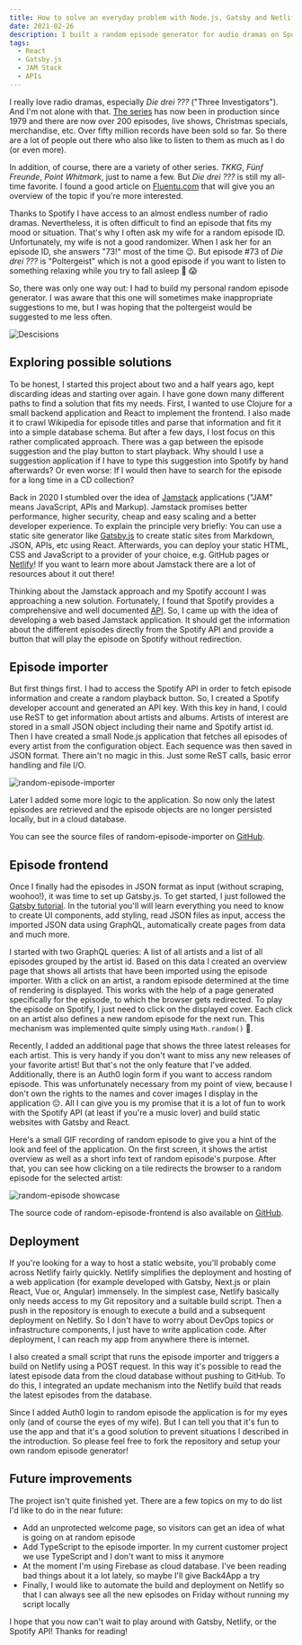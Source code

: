 ```yaml
---
title: How to solve an everyday problem with Node.js, Gatsby and Netlify
date: 2021-02-26
description: I built a random episode generator for audio dramas on Spotify before Netflix did the same for its series ;-). Here I outline the implementation based on Node.js, Gatsby and Netlify.
tags:
  - React
  - Gatsby.js
  - JAM Stack
  - APIs
---
```


I really love radio dramas, especially _Die drei ???_ ("Three Investigators"). And I'm not alone with that. [The series](https://en.wikipedia.org/wiki/Three_Investigators#Germany) has now been in production since 1979 and there are now over 200 episodes, live shows, Christmas specials, merchandise, etc. Over fifty million records have been sold so far. So there are a lot of people out there who also like to listen to them as much as I do (or even more).

In addition, of course, there are a variety of other series. _TKKG_, _Fünf Freunde_, _Point Whitmark_, just to name a few. But _Die drei ???_ is still my all-time favorite. I found a good article on [Fluentu.com](https://www.fluentu.com/blog/german/german-dramas/) that will give you an overview of the topic if you're more interested.

Thanks to Spotify I have access to an almost endless number of radio dramas. Nevertheless, it is often difficult to find an episode that fits my mood or situation. That's why I often ask my wife for a random episode ID. Unfortunately, my wife is not a good randomizer. When I ask her for an episode ID, she answers "73!" most of the time 😉. But episode #73 of _Die drei ???_ is "Poltergeist" which is not a good episode if you want to listen to something relaxing while you try to fall asleep 👻 😱

So, there was only one way out: I had to build my personal random episode generator. I was aware that this one will sometimes make inappropriate suggestions to me, but I was hoping that the poltergeist would be suggested to me less often.

![Descisions](./undraw_selected_options_42hx.png)

## Exploring possible solutions

To be honest, I started this project about two and a half years ago, kept discarding ideas and starting over again. I have gone down many different paths to find a solution that fits my needs. First, I wanted to use Clojure for a small backend application and React to implement the frontend. I also made it to crawl Wikipedia for episode titles and parse that information and fit it into a simple database schema. But after a few days, I lost focus on this rather complicated approach. There was a gap between the episode suggestion and the play button to start playback. Why should I use a suggestion application if I have to type this suggestion into Spotify by hand afterwards? Or even worse: If I would then have to search for the episode for a long time in a CD collection?

Back in 2020 I stumbled over the idea of [Jamstack](https://jamstack.org/) applications ("JAM" means JavaScript, APIs and Markup). Jamstack promises better performance, higher security, cheap and easy scaling and a better developer experience. To explain the principle very briefly: You can use a static site generator like [Gatsby.js](https://www.gatsbyjs.com/) to create static sites from Markdown, JSON, APIs, etc using React. Afterwards, you can deploy your static HTML, CSS and JavaScript to a provider of your choice, e.g. GitHub pages or [Netlify](https://www.netlify.com/)! If you want to learn more about Jamstack there are a lot of resources about it out there!

Thinking about the Jamstack approach and my Spotify account I was approaching a new solution. Fortunately, I found that Spotify provides a comprehensive and well documented [API](https://developer.spotify.com/). So, I came up with the idea of developing a web based Jamstack application. It should get the information about the different episodes directly from the Spotify API and provide a button that will play the episode on Spotify without redirection.

## Episode importer

But first things first. I had to access the Spotify API in order to fetch episode information and create a random playback button. So, I created a Spotify developer account and generated an API key. With this key in hand, I could use ReST to get information about artists and albums. Artists of interest are stored in a small JSON object including their name and Spotify artist id. Then I have created a small Node.js application that fetches all episodes of every artist from the configuration object. Each sequence was then saved in JSON format. There ain't no magic in this. Just some ReST calls, basic error handling and file I/O.

![random-episode-importer](./importer.png)

Later I added some more logic to the application. So now only the latest episodes are retrieved and the episode objects are no longer persisted locally, but in a cloud database.

You can see the source files of random-episode-importer on [GitHub](https://github.com/thr0n/random-episode-importer).

## Episode frontend

Once I finally had the episodes in JSON format as input (without scraping, woohoo!), it was time to set up Gatsby.js. To get started, I just followed the [Gatsby tutorial](https://www.gatsbyjs.com/docs/tutorial/). In the tutorial you'll will learn everything you need to know to create UI components, add styling, read JSON files as input, access the imported JSON data using GraphQL, automatically create pages from data and much more.

I started with two GraphQL queries: A list of all artists and a list of all episodes grouped by the artist id. Based on this data I created an overview page that shows all artists that have been imported using the episode importer. With a click on an artist, a random episode determined at the time of rendering is displayed. This works with the help of a page generated specifically for the episode, to which the browser gets redirected. To play the episode on Spotify, I just need to click on the displayed cover. Each click on an artist also defines a new random episode for the next run. This mechanism was implemented quite simply using `Math.random()` 🙈.

Recently, I added an additional page that shows the three latest releases for each artist. This is very handy if you don't want to miss any new releases of your favorite artist! But that's not the only feature that I've added. Additionally, there is an Auth0 login form if you want to access random episode. This was unfortunately necessary from my point of view, because I don't own the rights to the names and cover images I display in the application 😔. All I can give you is my promise that it is a lot of fun to work with the Spotify API (at least if you're a music lover) and build static websites with Gatsby and React.

Here's a small GIF recording of random episode to give you a hint of the look and feel of the application. On the first screen, it shows the artist overview as well as a short info text of random episode's purpose. After that, you can see how clicking on a tile redirects the browser to a random episode for the selected artist:

![random-episode showcase](https://github.com/thr0n/random-episode-frontend/raw/master/demo.gif)

The source code of random-episode-frontend is also available on [GitHub](https://github.com/thr0n/random-episode-frontend).

## Deployment

If you're looking for a way to host a static website, you'll probably come across Netlify fairly quickly. Netlify simplifies the deployment and hosting of a web application (for example developed with Gatsby, Next.js or plain React, Vue or, Angular) immensely. In the simplest case, Netlify basically only needs access to my Git repository and a suitable build script. Then a push in the repository is enough to execute a build and a subsequent deployment on Netlify. So I don't have to worry about DevOps topics or infrastructure components, I just have to write application code. After deployment, I can reach my app from anywhere there is internet.

I also created a small script that runs the episode importer and triggers a build on Netlify using a POST request. In this way it's possible to read the latest episode data from the cloud database without pushing to GitHub. To do this, I integrated an update mechanism into the Netlify build that reads the latest episodes from the database.

Since I added Auth0 login to random episode the application is for my eyes only (and of course the eyes of my wife). But I can tell you that it's fun to use the app and that it's a good solution to prevent situations I described in the introduction. So please feel free to fork the repository and setup your own random episode generator!

## Future improvements

The project isn't quite finished yet. There are a few topics on my to do list I'd like to do in the near future:

- Add an unprotected welcome page, so visitors can get an idea of what is going on at random episode
- Add TypeScript to the episode importer. In my current customer project we use TypeScript and I don't want to miss it anymore
- At the moment I'm using Firebase as cloud database. I've been reading bad things about it a lot lately, so maybe I'll give
  Back4App a try
- Finally, I would like to automate the build and deployment on Netlify so that I can always see all the new episodes on Friday without running my script locally

I hope that you now can't wait to play around with Gatsby, Netlify, or the Spotify API! Thanks for reading!
